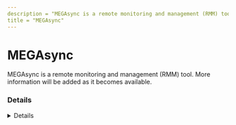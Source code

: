 ```yaml
---
description = "MEGAsync is a remote monitoring and management (RMM) tool. More information will be added as it becomes available."
title = "MEGAsync"
---
```




# MEGAsync

MEGAsync is a remote monitoring and management (RMM) tool. More information will be added as it becomes available.

### Details
<Details author={""}
         category={""}
         created={""}
         website={""}
         lastModified={""}
         privileges={""}
         free={ "" }
         verification={""}
/>

#### Installation Paths
<Card code={ ["C:\\Users\\*\\AppData\\Local\\MEGAsync\\*", "*Users\\*\\AppData\\Local\\MEGAsync\\*", "*ProgramData\\MEGAsync\\*", "*\\MEGAsyncSetup64.exe", "*\\MEGAupdater.exe"] }/>





### Forensic Artifacts








### Detections
- Detects potential processes activity of MEGAsync RMM tool
  - [Sigma Rule](https://github.com/magicsword-io/LOLRMM/blob/main/detections/sigma/megasync_processes_sigma.yml)


